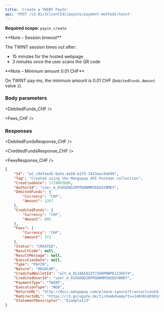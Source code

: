 ```yaml
---
title: 'Create a TWINT PayIn'  
api: 'POST /v2.01/{ClientId}/payins/payment-methods/twint'  
---
```


**Required scope:** `payin_create`


  

<Note>  
**Note – Session timeout** 
  
The TWINT session times out after:
- 15 minutes for the hosted webpage
- 3 minutes once the user scans the QR code
</Note>  

<Note>  
**Note – Minimum amount 0.01 CHF** 
  
On TWINT pay-ins, the minimum amount is 0.01 CHF (`DebitedFunds.Amount` value `1`).
</Note>  

### Body parameters  

<Tag />  

<AuthorId />  

<DebitedFunds_CHF />  

<Fees_CHF />  

<CreditedWalletId />  

<ReturnURL />  

<StatementDescriptor />  


### Responses  

<Accordion title="200 - Created">  

<IdResponse />  

<TagResponse />  

<CreationDateResponse />  

<AuthorIdResponse />  

<DebitedFundsResponse_CHF />  

<CreditedFundsResponse_CHF />  

<FeesResponse_CHF />  

<Status2Response />  

<ResultCodeResponse />  

<ResultMessageResponse />  

<ExecutionDateResponse />  

<TypeResponse />  

<NatureResponse />  

<CreditedWalletIdResponse />  

<CreditedUserIdResponse />  

<PaymentType13Response />  

<ExecutionType1Response />  

<ReturnURLResponse />  

<RedirectURLResponse />  

<StatementDescriptorResponse />  


</Accordion>
  

<ResponseExample>  

```json 200 - Created  
{
    "Id": "wt_c84feed5-6a5e-4a58-b1f5-3433aac9a699",
    "Tag": "Created using the Mangopay API Postman collection",
    "CreationDate": 1729065886,
    "AuthorId": "user_m_01HSDQD2RPPQ8NMM36EDGYBMEY",
    "DebitedFunds": {
        "Currency": "CHF",
        "Amount": 1267
    },
    "CreditedFunds": {
        "Currency": "CHF",
        "Amount": 895
    },
    "Fees": {
        "Currency": "CHF",
        "Amount": 372
    },
    "Status": "CREATED",
    "ResultCode": null,
    "ResultMessage": null,
    "ExecutionDate": null,
    "Type": "PAYIN",
    "Nature": "REGULAR",
    "CreditedWalletId": "wlt_m_01JAA5Q2ZY72H0PNWPK1Z3DX74",
    "CreditedUserId": "user_m_01HSDQD2RPPQ8NMM36EDGYBMEY",
    "PaymentType": "TWINT",
    "ExecutionType": "WEB",
    "ReturnURL": "http://docs.mangopay.com/please-ignore?transactionId=wt_c84feed5-6a5e-4a58-b1f5-3433aac9a699",
    "RedirectURL": "https://r3.girogate.de/ti/dumbdummy?tx=140301405018&rs=Ff5U3DihmCenOh5x3pS1HYmeITxf7dtz&cs=cd782c761b30125b86bc9727b5fb32a988248ae0eafbcae62ab9cec05a27c2f1",
    "StatementDescriptor": "Example123"
}
```  

</ResponseExample>  

<RequestExample>  
 <RestCreateTwintPayIn />
</RequestExample>